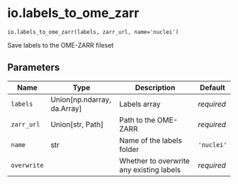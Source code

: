 # io.labels_to_ome_zarr { #operetta_compose.io.labels_to_ome_zarr }

`io.labels_to_ome_zarr(labels, zarr_url, name='nuclei')`

Save labels to the OME-ZARR fileset

## Parameters

| Name        | Type                          | Description                              | Default    |
|-------------|-------------------------------|------------------------------------------|------------|
| `labels`    | Union\[np.ndarray, da.Array\] | Labels array                             | _required_ |
| `zarr_url`  | Union\[str, Path\]            | Path to the OME-ZARR                     | _required_ |
| `name`      | str                           | Name of the labels folder                | `'nuclei'` |
| `overwrite` |                               | Whether to overwrite any existing labels | _required_ |
